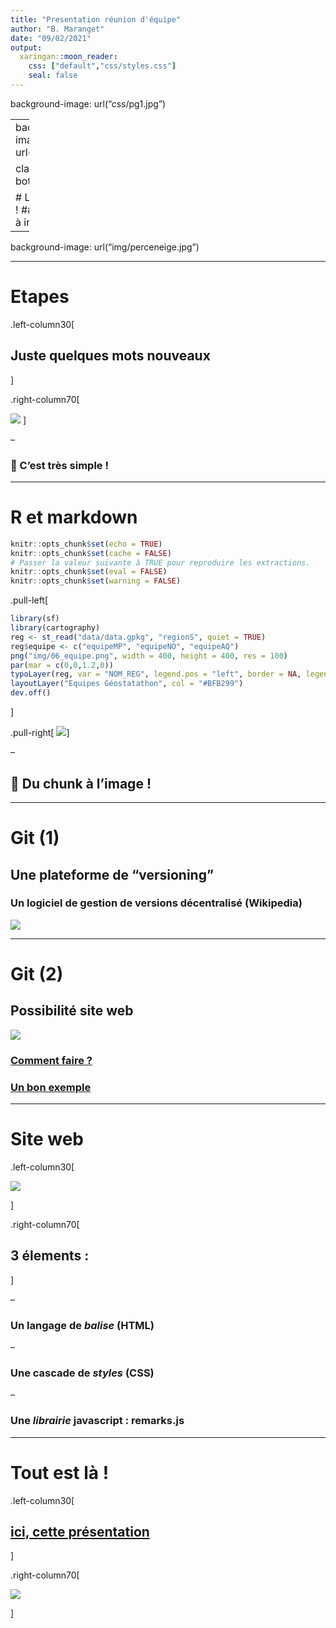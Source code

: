 ```yaml
---
title: "Presentation réunion d'équipe"
author: "B. Maranget"
date: "09/02/2021"
output:
  xaringan::moon_reader:
    css: ["default","css/styles.css"]
    seal: false
---
```

background-image: url("css/pg1.jpg")

---
background-image: url("css/pg2.jpg")

class: right, bottom

# La nature renait !
## Balade de R à internet !
---


background-image: url("img/perceneige.jpg")

---


# Etapes



.left-column30[ 

## Juste quelques mots nouveaux

]


.right-column70[





![](img/outils.jpg#center)
]

--

### 🤔 C'est très simple !

---



# R et markdown


```r
knitr::opts_chunk$set(echo = TRUE)
knitr::opts_chunk$set(cache = FALSE)
# Passer la valeur suivante à TRUE pour reproduire les extractions.
knitr::opts_chunk$set(eval = FALSE)
knitr::opts_chunk$set(warning = FALSE)
```

.pull-left[
```r
library(sf)
library(cartography)
reg <- st_read("data/data.gpkg", "regionS", quiet = TRUE)
reg$equipe <- c("equipeMP", "equipeNO", "equipeAQ")
png("img/06_equipe.png", width = 400, height = 400, res = 100)
par(mar = c(0,0,1.2,0))
typoLayer(reg, var = "NOM_REG", legend.pos = "left", border = NA, legend.values.cex = 0.8, legend.title.txt = "")
layoutLayer("Equipes Géostatathon", col = "#BFB299")
dev.off()
```
]

.pull-right[
![](img/06_equipe.png)
]


--

## 🤔 Du chunk à l'image !

---

# Git (1)

## Une plateforme de "versioning"

### Un logiciel de gestion de versions décentralisé (Wikipedia)

![](img/github.png)



---

# Git (2)

## Possibilité site web

![](img/siteweb.png#center)

### [Comment faire ?](https://putaindecode.io/articles/creer-un-site-web-gratuitement-avec-github-pages/)

### [Un bon exemple](https://rcarto.github.io/carto_avec_r/)

---



# Site web

.left-column30[ 


![](img/arbres.png)


]


.right-column70[




## 3 élements :

]

--

###  Un langage de *balise* (HTML)

--

###  Une cascade de *styles* (CSS)

--

###  Une *librairie* javascript : remarks.js




---

# Tout est là !





.left-column30[ 


##  [ici, cette présentation](https://github.com/beababa/beababa.github.io)


]

.right-column70[

![](img/abyme.png)

]
